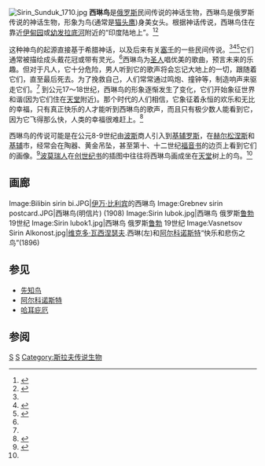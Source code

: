 [[File:Sirin_Sunduk_1710.jpg|thumb]]
'''西琳鸟'''是[[俄罗斯|俄罗斯]]民间传说的神话生物，西琳鸟是俄罗斯传说的神话生物，形象为鸟(通常是[[猫头鹰|猫头鹰]])身美女头。根据神话传说，西琳鸟住在靠近[[伊甸园|伊甸园]]或[[幼发拉底河|幼发拉底河]]附近的“印度陆地上”。<ref name=bestiary>{{cite web|url=http://bestiary.us/sirin.php|title=Сирин|work=Bestiary|language=ru|accessdate=2009-04-16|archive-date=2019-11-21|archive-url=https://web.archive.org/web/20191121234917/http://www.bestiary.us/sirin.php|dead-url=no}}</ref><ref name="acro">{{cite web|url=http://www.newacropol.ru/activity/volonter/ecology/birds/stbirds/|title=Священные птицы|work=New Acropol|language=ru|accessdate=2009-04-16|archive-date=2016-03-30|archive-url=https://web.archive.org/web/20160330210727/http://www.newacropol.ru/activity/volonter/ecology/birds/stbirds/|dead-url=no}}</ref>

这种神鸟的起源直接基于希腊神话，以及后来有关[[塞壬|塞壬]]的一些民间传说。<ref name="acro"/><ref name="Lubok">{{cite web|url=http://tars.rollins.edu/Foreign_Lang/Russian/Lubok/lubrelig.html|title=RELIGIOUS LUBOK|last=Boguslawski|first=Alexander|year=1999|accessdate=2009-04-16|archive-date=2009-08-02|archive-url=https://web.archive.org/web/20090802153917/http://tars.rollins.edu/Foreign_Lang/Russian/Lubok/lubrelig.html|dead-url=yes}}</ref><ref name="Personages">{{cite web|url=http://dreamworlds.ru/intersnosti/3431-personazhi-slavjanskojj-mifologii.html|title=Персонажи славянской мифологии|language=ru|accessdate=2009-04-16|archive-url=https://web.archive.org/web/20091101002218/http://dreamworlds.ru/intersnosti/3431-personazhi-slavjanskojj-mifologii.html|archive-date=2009-11-01|dead-url=yes}}</ref>它们通常被描绘成头戴花冠或带有灵光。<ref name="Hilton"/>西琳鸟为[[圣人|圣人]]唱优美的歌曲，预言未来的乐趣。但对于凡人，它十分危险，男人听到它的歌声将会忘记大地上的一切，跟随着它们，直至最后死去。为了挽救自己，人们常常通过鸣炮、撞钟等，制造响声来驱走它们。<ref name="Lubok"/> 到公元17〜18世纪，西琳鸟的形象逐惭发生了变化，它们开始象征世界和谐(因为它们住在[[天堂|天堂]]附近)。那个时代的人们相信，它象征着永恒的欢乐和无比的幸福，只有真正快乐的人才能听到西琳鸟的歌声，而且只有极少数人能看到它，因为它飞得那么快，人类的幸福很难赶上。<ref>{{cite web|url=http://slavonian.ru/superstition/index14.php|title=Славянские суеверия|language=ru|accessdate=2009-04-16|deadurl=yes|archiveurl=https://web.archive.org/web/20191124211943/http://slavonian.ru/superstition/index14.php|archivedate=2019-11-24}}</ref>

西琳鸟的传说可能是在公元8-9世纪由[[波斯|波斯]]商人引入到[[基辅罗斯|基辅罗斯]]，在[[赫尔松涅斯|赫尔松涅斯]]和[[基辅|基辅]]市，经常会在陶器、黄金吊坠，甚至第十、十二世纪[[福音书|福音书]]的边页上看到它们的画像。<ref name="Hilton">{{cite book|last=Hilton|first=Alison|title=Russian folk art|publisher=Indiana University Press|year=1995|pages=144|isbn=0-253-32753-9|url=http://books.google.com.au/books?id=a6OcPop-FwwC&pg=PA144&lpg=PA144&dq=Sirin+bird+of+paradise&source=bl&ots=jd8nMGsvqX&sig=osu86RBEHDRlXfXfayEuLR4ocuI&hl=en&ei=PRLnSdjeFaCQ6APwrtXnAw&sa=X&oi=book_result&ct=result&resnum=10#PPA144,M1|access-date=2014-02-03|archive-date=2014-02-27|archive-url=https://web.archive.org/web/20140227175326/http://books.google.com.au/books?id=a6OcPop-FwwC&pg=PA144&lpg=PA144&dq=Sirin+bird+of+paradise&source=bl&ots=jd8nMGsvqX&sig=osu86RBEHDRlXfXfayEuLR4ocuI&hl=en&ei=PRLnSdjeFaCQ6APwrtXnAw&sa=X&oi=book_result&ct=result&resnum=10#PPA144,M1|dead-url=no}}</ref>[[波莫瑞人|波莫瑞人]]在[[创世纪书|创世纪书]]的插图中往往将西琳鸟画成坐在[[天堂|天堂]]树上的鸟。<ref name=bestiary/>  

==画廊==
<gallery>
Image:Bilibin sirin bi.JPG|[[伊万·比利宾|伊万·比利宾]]的西琳鸟
Image:Grebnev sirin postcard.JPG|西琳鸟(明信片) (1908)
Image:Sirin lubok.jpg|西琳鸟 俄罗斯[[鲁勃|鲁勃]] 19世纪
Image:Sirin lubok1.jpg|西琳鸟 俄罗斯[[鲁勃|鲁勃]] 19世纪
Image:Vasnetsov Sirin Alkonost.jpg|[[维克多·瓦西涅瑟夫|维克多·瓦西涅瑟夫]].西琳(左)和[[阿尔科诺斯特|阿尔科诺斯特]]“快乐和悲伤之鸟”(1896)

</gallery>

==参见==
{{Commonscat|Sirin|西琳鸟}}
*[[先知鸟|先知鸟]]
*[[阿尔科诺斯特|阿尔科诺斯特]]
*[[哈耳庇厄|哈耳庇厄]]

==参阅==
{{reflist}}

[[Category:有人類頭部特徵的傳說生物|S]]
[[Category:神话传说中的鸟|S]]
[[Category:斯拉夫传说生物|Category:斯拉夫传说生物]]